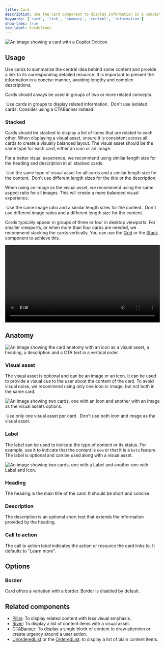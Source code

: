 ```yaml
---
title: Card
description: Use the card component to display information in a compact way and link to other internal pages.
keywords: ['card', 'link', 'summary', 'content', 'information']
show-tabs: true
tab-label: Guidelines
---
```


![An image showing a card with a Copilot Octicon.](https://github.com/primer/brand/assets/6951037/5bb4e3dd-8f53-44c5-a5ed-987c732eaf8f)

## Usage

Use cards to summarize the central idea behind some content and provide a link to its corresponding detailed resource. It is important to present the information in a concise manner, avoiding lengthy and complex descriptions.

Cards should always be used in groups of two or more related concepts.

<DoDontContainer>
  <Do>
    <img src="https://github.com/primer/brand/assets/6951037/139deb0e-0143-4051-a8c8-49b854b58727" alt="" />
    <Caption>Use cards in groups to display related information.</Caption>
  </Do>
  <Dont>
    <img src="https://github.com/primer/brand/assets/6951037/1f009b98-01b8-4cb3-af30-83ccac31c8c9" alt="" />
    <Caption>Don't use isolated cards. Consider using a CTABanner instead.</Caption>
  </Dont>
</DoDontContainer>

### Stacked

Cards should be stacked to display a list of items that are related to each other. When displaying a visual asset, ensure it is consistent across all cards to create a visually balanced layout. The visual asset should be the same type for each card, either an icon or an image.

For a better visual experience, we recommend using similar length size for the heading and description in all stacked cards.

<DoDontContainer>
  <Do>
    <img src="https://github.com/primer/brand/assets/6951037/28b8dbfa-9ed5-40ba-b1a3-d501ac3be4b8" alt="" />
    <Caption>Use the same type of visual asset for all cards and a similar length size for the content.</Caption>
  </Do>
  <Dont>
    <img src="https://github.com/primer/brand/assets/6951037/6d494165-312e-4e84-94df-199d1d82fd50" alt="" />
    <Caption>Don't use different length sizes for the title or the description.</Caption>
  </Dont>
</DoDontContainer>

When using an image as the visual asset, we recommend using the same aspect ratio for all images. This will create a more balanced visual experience.

<DoDontContainer>
  <Do>
    <img src="https://github.com/primer/brand/assets/6951037/1a6decfc-a840-440b-8ec7-bf25b7716711" alt="" />
    <Caption>Use the same image ratio and a similar length sizes for the content.</Caption>
  </Do>
  <Dont>
    <img src="https://github.com/primer/brand/assets/6951037/cffafadf-2e9d-47f0-a6db-6f89fb48fabe" alt="" />
    <Caption>Don't use different image ratios and a different length size for the content.</Caption>
  </Dont>
</DoDontContainer>

Cards typically appear in groups of three or four in desktop viewports. For smaller viewports, or when more than four cards are needed, we recommend stacking the cards vertically. You can use the [Grid](/components/Grid) or the [Stack](/components/Stack) component to achieve this.

<div>
  <video width="100%" src="https://github.com/primer/brand/assets/6951037/a9ceec00-59c9-4471-a274-f516790f43c9" />
  <Caption>Stack cards vertically so that the content has enough line length.</Caption>
</div>

## Anatomy

![An image showing the card anatomy with an icon as a visual asset, a heading, a description and a CTA text in a vertical order.](https://github.com/primer/brand/assets/6951037/2ae395d0-227d-4794-8e0b-f709a431e636)

### Visual asset

The visual asset is optional and can be an image or an icon. It can be used to provide a visual cue to the user about the content of the card. To avoid visual noise, we recommend using only one icon or image, but not both in the same card.

![An image showing two cards, one with an Icon and another with an Image as the visual assets options.](https://github.com/primer/brand/assets/6951037/21623e82-2ea5-499a-a78f-82b09915af16)

<DoDontContainer>
  <Do>
    <img src="https://github.com/primer/brand/assets/6951037/e5494fd3-76b1-45fd-8aa7-4acfe834b159" alt="" />
    <Caption>Use only one visual asset per card.</Caption>
  </Do>
  <Dont>
    <img src="https://github.com/primer/brand/assets/6951037/bc29b10b-ee0b-421d-8bc4-0a95fad3791b" alt="" />
    <Caption>Don't use both icon and image as the visual asset.</Caption>
  </Dont>
</DoDontContainer>

### Label

The label can be used to indicate the type of content or its status. For example, use it to indicate that the content is `new` or that it is a `beta` feature. The label is optional and can be used along with a visual asset.

![An image showing two cards, one with a Label and another one with Label and Icon.](https://github.com/primer/brand/assets/6951037/3e16bb51-9e19-4a98-a9c2-e289d4bf540c)

### Heading

The heading is the main title of the card. It should be short and concise.

### Description

The description is an optional short text that extends the information provided by the heading.

### Call to action

The call to action label indicates the action or resource the card links to. It defaults to "Learn more".

## Options

### Border

Card offers a variation with a border. Border is disabled by default.

## Related components

- [Pillar](/components/Pillar): To display related content with less visual emphasis.
- [River](/components/River): To display a list of content items with a visual asset.
- [CTABanner](/components/CTABanner): To display a single block of content to draw attention or create urgency around a user action.
- [UnorderedList](/components/UnorderedList) or the [OrderedList](/components/OrderedList): to display a list of plain content items.
